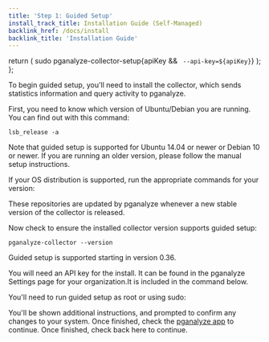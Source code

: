 ```yaml
---
title: 'Step 1: Guided Setup'
install_track_title: Installation Guide (Self-Managed)
backlink_href: /docs/install
backlink_title: 'Installation Guide'
---
```



  return (
    <CodeBlock>sudo pganalyze-collector-setup{apiKey && ` --api-key=${apiKey}`}</CodeBlock>
  );
};

To begin guided setup, you'll need to install the collector, which sends statistics information
and query activity to pganalyze.

First, you need to know which version of Ubuntu/Debian you are running. You can find out with this command:

```
lsb_release -a
```

Note that guided setup is supported for Ubuntu 14.04 or newer or Debian 10 or newer. If you are
running an older version, please follow the manual setup instructions.

If your OS distribution is supported, run the appropriate commands for your version:

<CollectorPkgInstallInstructions kind='deb' />

These repositories are updated by pganalyze whenever a new stable version of the
collector is released.

Now check to ensure the installed collector version supports guided setup:

```
pganalyze-collector --version
```

Guided setup is supported starting in version 0.36.

You will need an API key for the install. <PublicOnly>It can be found in the pganalyze Settings page for your organization.</PublicOnly><InAppOnly>It is included in the command below.</InAppOnly>

You'll need to run guided setup as root or using sudo:

<GuidedSetupInvocationExample apiKey={props.apiKey} />

You'll be shown additional instructions, and prompted to confirm any changes to your system.
<PublicOnly>
  Once finished, check the <a href='https://app.pganalyze.com'>pganalyze app</a> to continue.
</PublicOnly>
<InAppOnly>
  Once finished, check back here to continue. <br />
</InAppOnly>
